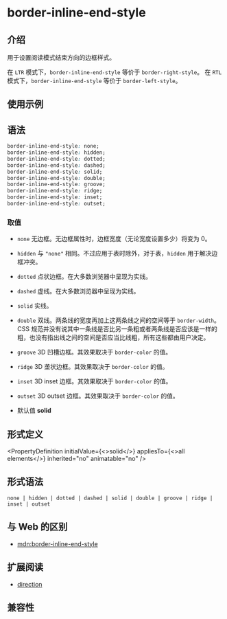 # border-inline-end-style

## 介绍

用于设置阅读模式结束方向的边框样式。

在 `LTR` 模式下，`border-inline-end-style` 等价于 `border-right-style`。
在 `RTL` 模式下，`border-inline-end-style` 等价于 `border-left-style`。

## 使用示例


<Go
  example="css-api"
  defaultFile="src/border-inline-end-style/App.tsx"
  img="/assets/doc/css/border-inline-style.jpg"
  defaultEntryFile="dist/border-inline-end-style.lynx.bundle"
  entry="src/border-inline-end-style"
/>

## 语法

```css
border-inline-end-style: none;
border-inline-end-style: hidden;
border-inline-end-style: dotted;
border-inline-end-style: dashed;
border-inline-end-style: solid;
border-inline-end-style: double;
border-inline-end-style: groove;
border-inline-end-style: ridge;
border-inline-end-style: inset;
border-inline-end-style: outset;
```

### 取值

- `none`
  无边框。无边框属性时，边框宽度（无论宽度设置多少）将变为 0。

- `hidden`
  与 `"none"` 相同。不过应用于表时除外，对于表，`hidden` 用于解决边框冲突。

- `dotted`
  点状边框。在大多数浏览器中呈现为实线。

- `dashed`
  虚线。在大多数浏览器中呈现为实线。

- `solid`
  实线。

- `double`
  双线。两条线的宽度再加上这两条线之间的空间等于 `border-width`。CSS 规范并没有说其中一条线是否比另一条粗或者两条线是否应该是一样的粗，也没有指出线之间的空间是否应当比线粗，所有这些都由用户决定。

- `groove`
  3D 凹槽边框。其效果取决于 `border-color` 的值。

- `ridge`
  3D 垄状边框。其效果取决于 `border-color` 的值。

- `inset`
  3D inset 边框。其效果取决于 `border-color` 的值。

- `outset`
  3D outset 边框。其效果取决于 `border-color` 的值。

- 默认值
  **solid**

## 形式定义


<PropertyDefinition
  initialValue={<>solid</>}
  appliesTo={<>all elements</>}
  inherited="no"
  animatable="no"
/>

## 形式语法

```
none | hidden | dotted | dashed | solid | double | groove | ridge | inset | outset
```

## 与 Web 的区别

- [mdn:border-inline-end-style](https://developer.mozilla.org/en-US/docs/Web/CSS/border-inline-end-style)

## 扩展阅读

- [direction](/api/css/properties/direction)

## 兼容性


<LegacyCompatTable metadata="css/properties/border-inline-end-style" />

